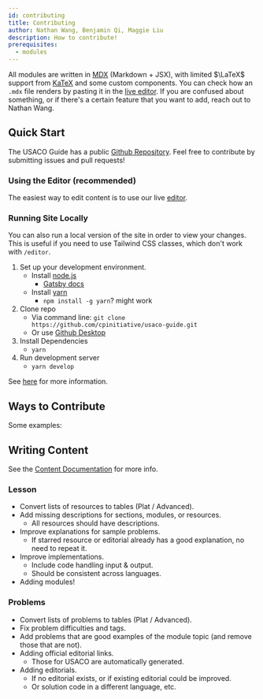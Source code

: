 ```yaml
---
id: contributing
title: Contributing
author: Nathan Wang, Benjamin Qi, Maggie Liu
description: How to contribute!
prerequisites:
  - modules
---
```


All modules are written in [MDX](https://mdxjs.com/) (Markdown + JSX), with
limited $\LaTeX$ support from [KaTeX](https://katex.org/) and some custom
components. You can check how an `.mdx` file renders by pasting it in the
[live editor](/editor). If you are confused about something, or if there's a
certain feature that you want to add, reach out to Nathan Wang.

## Quick Start

The USACO Guide has a public
[Github Repository](https://github.com/cpinitiative/usaco-guide/issues). Feel
free to contribute by submitting issues and pull requests!

### Using the Editor (recommended)

The easiest way to edit content is to use our live [editor](/liveupdate).

### Running Site Locally

You can also run a local version of the site in order to view your changes. This
is useful if you need to use Tailwind CSS classes, which don't work with
`/editor`.

1. Set up your development environment.
   - Install [node.js](https://nodejs.org/en/)
     - [Gatsby docs](https://www.gatsbyjs.org/tutorial/part-zero/#install-nodejs-for-your-appropriate-operating-system)
   - Install [yarn](https://classic.yarnpkg.com/en/)
     - `npm install -g yarn`? might work
2. Clone repo
   - Via command line:
     `git clone https://github.com/cpinitiative/usaco-guide.git`
   - Or use [Github Desktop](https://desktop.github.com/)
3. Install Dependencies
   - `yarn`
4. Run development server
   - `yarn develop`

See
[here](https://github.com/cpinitiative/usaco-guide/blob/master/docs/Front%20End%20Documentation.md)
for more information.

## Ways to Contribute

Some examples:

## Writing Content

See the
[Content Documentation](https://github.com/cpinitiative/usaco-guide/blob/master/docs/Content%20Documentation.md)
for more info.

### Lesson

- Convert lists of resources to tables (Plat / Advanced).
- Add missing descriptions for sections, modules, or resources.
  - All resources should have descriptions.
- Improve explanations for sample problems.
  - If starred resource or editorial already has a good explanation, no need to
    repeat it.
- Improve implementations.
  - Include code handling input & output.
  - Should be consistent across languages.
- Adding modules!

### Problems

- Convert lists of problems to tables (Plat / Advanced).
- Fix problem difficulties and tags.
- Add problems that are good examples of the module topic (and remove those that
  are not).
- Adding official editorial links.
  - Those for USACO are automatically generated.
- Adding editorials.
  - If no editorial exists, or if existing editorial could be improved.
  - Or solution code in a different language, etc.

<!-- - Don't link CF if it's already included in "Contest Materials." -->
